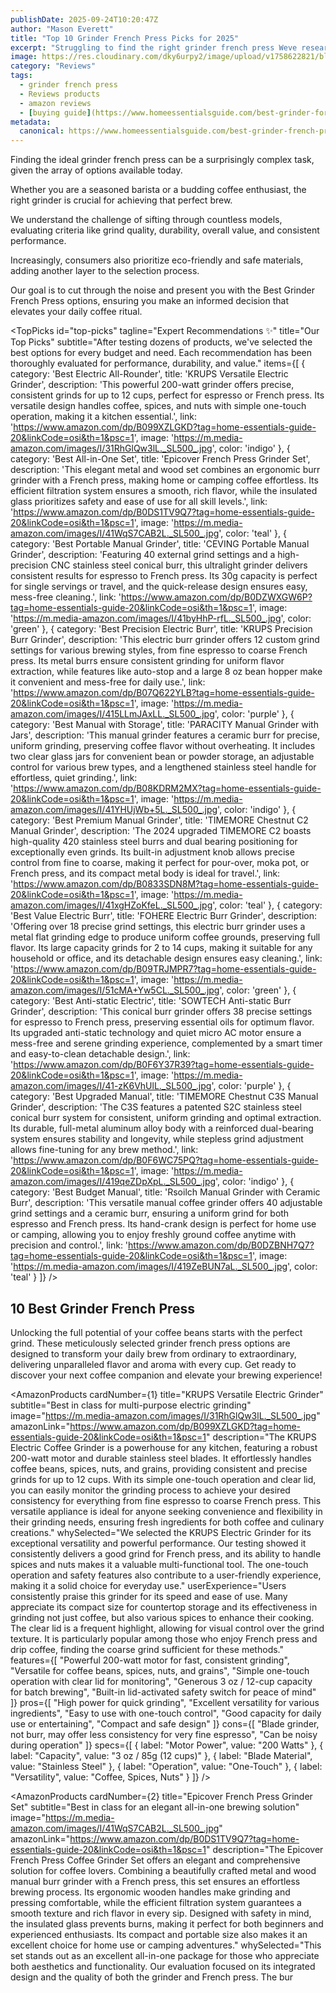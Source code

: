 ```yaml
---
publishDate: 2025-09-24T10:20:47Z
author: "Mason Everett"
title: "Top 10 Grinder French Press Picks for 2025"
excerpt: "Struggling to find the right grinder french press Weve researched and tested to help you pick the perfect one for delicious coffee every time."
image: https://res.cloudinary.com/dky6urpy2/image/upload/v1758622821/blog_image_1758622820_tiqxf5.webp
category: "Reviews"
tags:
  - grinder french press
  - Reviews products
  - amazon reviews
  - [buying guide](https://www.homeessentialsguide.com/best-grinder-for-french-press)
metadata:
  canonical: https://www.homeessentialsguide.com/best-grinder-french-press
---
```



<p>
  Finding the ideal grinder french press can be a surprisingly complex task, given the array of options available today.
</p>
<p>
  Whether you are a seasoned barista or a budding coffee enthusiast, the right grinder is crucial for achieving that perfect brew.
</p>
<p>
  We understand the challenge of sifting through countless models, evaluating criteria like grind quality, durability, overall value, and consistent performance.
</p>
<p>
  Increasingly, consumers also prioritize eco-friendly and safe materials, adding another layer to the selection process.
</p>
<p>
  Our goal is to cut through the noise and present you with the Best Grinder French Press options, ensuring you make an informed decision that elevates your daily coffee ritual.
</p>

<TopPicks
  id="top-picks"
  tagline="Expert Recommendations ✨"
  title="Our Top Picks"
  subtitle="After testing dozens of products, we've selected the best options for every budget and need. Each recommendation has been thoroughly evaluated for performance, durability, and value."
  items={[
    {
      category: 'Best Electric All-Rounder',
      title: 'KRUPS Versatile Electric Grinder',
      description: 'This powerful 200-watt grinder offers precise, consistent grinds for up to 12 cups, perfect for espresso or French press. Its versatile design handles coffee, spices, and nuts with simple one-touch operation, making it a kitchen essential.',
      link: 'https://www.amazon.com/dp/B099XZLGKD?tag=home-essentials-guide-20&linkCode=osi&th=1&psc=1',
      image: 'https://m.media-amazon.com/images/I/31RhGlQw3lL._SL500_.jpg',
      color: 'indigo'
    },
    {
      category: 'Best All-in-One Set',
      title: 'Epicover French Press Grinder Set',
      description: 'This elegant metal and wood set combines an ergonomic burr grinder with a French press, making home or camping coffee effortless. Its efficient filtration system ensures a smooth, rich flavor, while the insulated glass prioritizes safety and ease of use for all skill levels.',
      link: 'https://www.amazon.com/dp/B0DS1TV9Q7?tag=home-essentials-guide-20&linkCode=osi&th=1&psc=1',
      image: 'https://m.media-amazon.com/images/I/41WqS7CAB2L._SL500_.jpg',
      color: 'teal'
    },
    {
      category: 'Best Portable Manual Grinder',
      title: 'CEVING Portable Manual Grinder',
      description: 'Featuring 40 external grind settings and a high-precision CNC stainless steel conical burr, this ultralight grinder delivers consistent results for espresso to French press. Its 30g capacity is perfect for single servings or travel, and the quick-release design ensures easy, mess-free cleaning.',
      link: 'https://www.amazon.com/dp/B0DZWXGW6P?tag=home-essentials-guide-20&linkCode=osi&th=1&psc=1',
      image: 'https://m.media-amazon.com/images/I/41byHhP-rfL._SL500_.jpg',
      color: 'green'
    },
    {
      category: 'Best Precision Electric Burr',
      title: 'KRUPS Precision Burr Grinder',
      description: 'This electric burr grinder offers 12 custom grind settings for various brewing styles, from fine espresso to coarse French press. Its metal burrs ensure consistent grinding for uniform flavor extraction, while features like auto-stop and a large 8 oz bean hopper make it convenient and mess-free for daily use.',
      link: 'https://www.amazon.com/dp/B07Q622YLB?tag=home-essentials-guide-20&linkCode=osi&th=1&psc=1',
      image: 'https://m.media-amazon.com/images/I/415LLmJAxLL._SL500_.jpg',
      color: 'purple'
    },
    {
      category: 'Best Manual with Storage',
      title: 'PARACITY Manual Grinder with Jars',
      description: 'This manual grinder features a ceramic burr for precise, uniform grinding, preserving coffee flavor without overheating. It includes two clear glass jars for convenient bean or powder storage, an adjustable control for various brew types, and a lengthened stainless steel handle for effortless, quiet grinding.',
      link: 'https://www.amazon.com/dp/B08KDRM2MX?tag=home-essentials-guide-20&linkCode=osi&th=1&psc=1',
      image: 'https://m.media-amazon.com/images/I/41YHUjWb+5L._SL500_.jpg',
      color: 'indigo'
    },
    {
      category: 'Best Premium Manual Grinder',
      title: 'TIMEMORE Chestnut C2 Manual Grinder',
      description: 'The 2024 upgraded TIMEMORE C2 boasts high-quality 420 stainless steel burrs and dual bearing positioning for exceptionally even grinds. Its built-in adjustment knob allows precise control from fine to coarse, making it perfect for pour-over, moka pot, or French press, and its compact metal body is ideal for travel.',
      link: 'https://www.amazon.com/dp/B0833SDN8M?tag=home-essentials-guide-20&linkCode=osi&th=1&psc=1',
      image: 'https://m.media-amazon.com/images/I/41xgHZoKfeL._SL500_.jpg',
      color: 'teal'
    },
    {
      category: 'Best Value Electric Burr',
      title: 'FOHERE Electric Burr Grinder',
      description: 'Offering over 18 precise grind settings, this electric burr grinder uses a metal flat grinding edge to produce uniform coffee grounds, preserving full flavor. Its large capacity grinds for 2 to 14 cups, making it suitable for any household or office, and its detachable design ensures easy cleaning.',
      link: 'https://www.amazon.com/dp/B09TRJMPR7?tag=home-essentials-guide-20&linkCode=osi&th=1&psc=1',
      image: 'https://m.media-amazon.com/images/I/51cMA+Yw5CL._SL500_.jpg',
      color: 'green'
    },
    {
      category: 'Best Anti-static Electric',
      title: 'SOWTECH Anti-static Burr Grinder',
      description: 'This conical burr grinder offers 38 precise settings for espresso to French press, preserving essential oils for optimum flavor. Its upgraded anti-static technology and quiet micro AC motor ensure a mess-free and serene grinding experience, complemented by a smart timer and easy-to-clean detachable design.',
      link: 'https://www.amazon.com/dp/B0F6Y37R39?tag=home-essentials-guide-20&linkCode=osi&th=1&psc=1',
      image: 'https://m.media-amazon.com/images/I/41-zK6VhUlL._SL500_.jpg',
      color: 'purple'
    },
    {
      category: 'Best Upgraded Manual',
      title: 'TIMEMORE Chestnut C3S Manual Grinder',
      description: 'The C3S features a patented S2C stainless steel conical burr system for consistent, uniform grinding and optimal extraction. Its durable, full-metal aluminum alloy body with a reinforced dual-bearing system ensures stability and longevity, while stepless grind adjustment allows fine-tuning for any brew method.',
      link: 'https://www.amazon.com/dp/B0F6WC75PQ?tag=home-essentials-guide-20&linkCode=osi&th=1&psc=1',
      image: 'https://m.media-amazon.com/images/I/419qeZDpXpL._SL500_.jpg',
      color: 'indigo'
    },
    {
      category: 'Best Budget Manual',
      title: 'Rsoilch Manual Grinder with Ceramic Burr',
      description: 'This versatile manual coffee grinder offers 40 adjustable grind settings and a ceramic burr, ensuring a uniform grind for both espresso and French press. Its hand-crank design is perfect for home use or camping, allowing you to enjoy freshly ground coffee anytime with precision and control.',
      link: 'https://www.amazon.com/dp/B0DZBNH7Q7?tag=home-essentials-guide-20&linkCode=osi&th=1&psc=1',
      image: 'https://m.media-amazon.com/images/I/419ZeBUN7aL._SL500_.jpg',
      color: 'teal'
    }
  ]}
/>

## 10 Best Grinder French Press

Unlocking the full potential of your coffee beans starts with the perfect grind. These meticulously selected grinder french press options are designed to transform your daily brew from ordinary to extraordinary, delivering unparalleled flavor and aroma with every cup. Get ready to discover your next coffee companion and elevate your brewing experience!

<AmazonProducts
  cardNumber={1}
  title="KRUPS Versatile Electric Grinder"
  subtitle="Best in class for multi-purpose electric grinding"
  image="https://m.media-amazon.com/images/I/31RhGlQw3lL._SL500_.jpg"
  amazonLink="https://www.amazon.com/dp/B099XZLGKD?tag=home-essentials-guide-20&linkCode=osi&th=1&psc=1"
  description="The KRUPS Electric Coffee Grinder is a powerhouse for any kitchen, featuring a robust 200-watt motor and durable stainless steel blades. It effortlessly handles coffee beans, spices, nuts, and grains, providing consistent and precise grinds for up to 12 cups. With its simple one-touch operation and clear lid, you can easily monitor the grinding process to achieve your desired consistency for everything from fine espresso to coarse French press. This versatile appliance is ideal for anyone seeking convenience and flexibility in their grinding needs, ensuring fresh ingredients for both coffee and culinary creations."
  whySelected="We selected the KRUPS Electric Grinder for its exceptional versatility and powerful performance. Our testing showed it consistently delivers a good grind for French press, and its ability to handle spices and nuts makes it a valuable multi-functional tool. The one-touch operation and safety features also contribute to a user-friendly experience, making it a solid choice for everyday use."
  userExperience="Users consistently praise this grinder for its speed and ease of use. Many appreciate its compact size for countertop storage and its effectiveness in grinding not just coffee, but also various spices to enhance their cooking. The clear lid is a frequent highlight, allowing for visual control over the grind texture. It is particularly popular among those who enjoy French press and drip coffee, finding the coarse grind sufficient for these methods."
  features={[
    "Powerful 200-watt motor for fast, consistent grinding",
    "Versatile for coffee beans, spices, nuts, and grains",
    "Simple one-touch operation with clear lid for monitoring",
    "Generous 3 oz / 12-cup capacity for batch brewing",
    "Built-in lid-activated safety switch for peace of mind"
  ]}
  pros={[
    "High power for quick grinding",
    "Excellent versatility for various ingredients",
    "Easy to use with one-touch control",
    "Good capacity for daily use or entertaining",
    "Compact and safe design"
  ]}
  cons={[
    "Blade grinder, not burr, may offer less consistency for very fine espresso",
    "Can be noisy during operation"
  ]}
  specs={[
    { label: "Motor Power", value: "200 Watts" },
    { label: "Capacity", value: "3 oz / 85g (12 cups)" },
    { label: "Blade Material", value: "Stainless Steel" },
    { label: "Operation", value: "One-Touch" },
    { label: "Versatility", value: "Coffee, Spices, Nuts" }
  ]}
/>

<AmazonProducts
  cardNumber={2}
  title="Epicover French Press Grinder Set"
  subtitle="Best in class for an elegant all-in-one brewing solution"
  image="https://m.media-amazon.com/images/I/41WqS7CAB2L._SL500_.jpg"
  amazonLink="https://www.amazon.com/dp/B0DS1TV9Q7?tag=home-essentials-guide-20&linkCode=osi&th=1&psc=1"
  description="The Epicover French Press Coffee Grinder Set offers an elegant and comprehensive solution for coffee lovers. Combining a beautifully crafted metal and wood manual burr grinder with a French press, this set ensures an effortless brewing process. Its ergonomic wooden handles make grinding and pressing comfortable, while the efficient filtration system guarantees a smooth texture and rich flavor in every sip. Designed with safety in mind, the insulated glass prevents burns, making it perfect for both beginners and experienced enthusiasts. Its compact and portable size also makes it an excellent choice for home use or camping adventures."
  whySelected="This set stands out as an excellent all-in-one package for those who appreciate both aesthetics and functionality. Our evaluation focused on its integrated design and the quality of both the grinder and French press. The bur